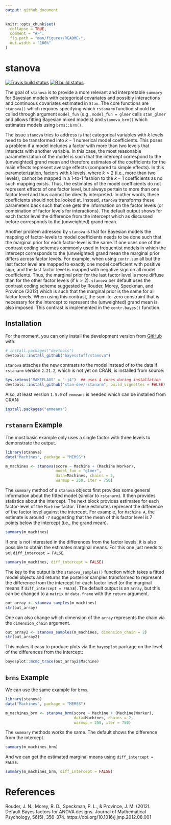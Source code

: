 ```yaml
---
output: github_document
---
```


<!-- README.md is generated from README.Rmd. Please edit that file -->

```r
knitr::opts_chunk$set(
  collapse = TRUE,
  comment = "#>",
  fig.path = "man/figures/README-",
  out.width = "100%"
)
```

# stanova

<!-- badges: start -->
[![Travis build status](https://travis-ci.org/bayesstuff/stanova.svg?branch=master)](https://travis-ci.org/bayesstuff/stanova)
[![R build status](https://github.com/bayesstuff/stanova/workflows/R-CMD-check/badge.svg)](https://github.com/bayesstuff/stanova/actions)
<!-- badges: end -->

The goal of `stanova` is to provide a more relevant and interpretable `summary` for Bayesian models with categorical covariates and possibly interactions and continuous covariates estimated in `Stan`. The core functions are `stanova()`  which requires specifying which `rstanarm` function should be called through argument `model_fun` (e.g., `model_fun = glmer` calls `stan_glmer` and allows fitting Bayesian mixed models) and `stanova_brm()` which estimates models using `brms::brm()`.

The issue `stanova` tries to address is that categorical variables with $k$ levels need to be transformed into $k-1$ numerical model coefficients. This poses a problem if a model includes a factor with more than two levels that interacts with another variable. In this case, the most reasonable parameterization of the model is such that the intercept correspond to the (unweighted) grand mean and therefore estimates of the coefficients for the main effects represent average effects (compared to simple effects). In this parameterization, factors with $k$ levels, where $k > 2$ (i.e., more than two levels), cannot be mapped in a 1-to-1 fashion to the $k-1$ coefficients as no such mapping exists. Thus, the estimates of the model coefficients do not represent effects of one factor level, but always pertain to more than one factor level and thus cannot be directly interpreted. In other words, these coefficients should not be looked at. Instead, `stanova` transforms these parameters back such that one gets the information on the factor levels (or combination of factor levels for interactions). The default output shows for each factor level the difference from the intercept which as discussed before corresponds to the (unweighted) grand mean.

Another problem adressed by `stanova` is that for Bayesian models the mapping of factor-levels to model coefficients needs to be done such that the marginal prior for each factor-level is the same. If one uses one of the contrast coding schemes commonly used in frequentist models in which the intercept corresponds to the (unweighted) grand mean the marginal prior differs across factor levels. For example, when using `contr.sum` all but the last factor level are mapped to exactly one model coefficient with positive sign, and the last factor level is mapped with negative sign on all model coefficients. Thus, the marginal prior for the last factor level is more diffuse than for the other factor levels (if $k >2$). `stanova` per default uses the contrast coding scheme suggested by Rouder, Morey, Speckman, and Province (2012) which is such that the marginal prior is the same for all factor levels. When using this contrast, the sum-to-zero constraint that is necessary for the intercept to represent the (unweighted) grand mean is also imposed. This contrast is implemented in the `contr.bayes()` function.

## Installation

For the moment, you can only install the development version from [GitHub](https://github.com/) with:

``` r
# install.packages("devtools")
devtools::install_github("bayesstuff/stanova")
```

`stanova` attaches the new contrasts to the model instead of to the data if `rstanarm` version `2.21.2`, which is not yet on CRAN, is installed from source:

``` r
Sys.setenv("MAKEFLAGS" = "-j4")  ## uses 4 cores during installation
devtools::install_github("stan-dev/rstanarm", build_vignettes = FALSE)
```

Also, at least version `1.5.0` of `emmeans` is needed which can be installed from CRAN:
``` r
install.packages("emmeans")
```


## `rstanarm` Example

The most basic example only uses a single factor with three levels to demonstrate the output. 

```r
library(stanova)
data("Machines", package = "MEMSS")

m_machines <- stanova(score ~ Machine + (Machine|Worker),
                      model_fun = "glmer",
                      data=Machines, chains = 2,
                      warmup = 250, iter = 750)
```

The `summary` method of a `stanova` objects first provides some general information about the fitted model (similar to `rstanarm`). It then provides statistics about the intercept. The next block provides estimates for each factor-level of the `Machine` factor. These estimates represent the difference of the factor level against the intercept. For example, for `Machine A`, the estimate is around `-7` suggesting that the mean of this factor level is 7 points below the intercept (i.e., the grand mean). 

```r
summary(m_machines)
```

If one is not interested in the differences from the factor levels, it is also possible to obtain the estimates marginal means. For this one just needs to set `diff_intercept = FALSE`.

```r
summary(m_machines, diff_intercept = FALSE)
```


The key to the output is the `stanova_samples()` function which takes a fitted model objects and returns the posterior samples transformed to represent the difference from the intercept for each factor level (or the marginal means if `diff_intercept = FALSE`). The default output is an `array`, but this can be changed to a `matrix` or `data.frame` with the `return` argument.

```r
out_array <- stanova_samples(m_machines)
str(out_array)
```

One can also change which dimension of the `array` represents the chain via the `dimension_chain` argument.
```r
out_array2 <- stanova_samples(m_machines, dimension_chain = 2)
str(out_array2)
```

This makes it easy to produce plots via the `bayesplot` package on the level of the differences from the intercept:

```r
bayesplot::mcmc_trace(out_array2$Machine)
```

## `brms` Example

We can use the same example for `brms`. 

```r
library(stanova)
data("Machines", package = "MEMSS")

m_machines_brm <- stanova_brm(score ~ Machine + (Machine|Worker),
                              data=Machines, chains = 2,
                              warmup = 250, iter = 750)
```

The `summary` methods works the same. The default shows the difference from the intercept.

```r
summary(m_machines_brm)
```

And we can get the estimated marginal means using `diff_intercept = FALSE`.

```r
summary(m_machines_brm, diff_intercept = FALSE)
```


# References

Rouder, J. N., Morey, R. D., Speckman, P. L., & Province, J. M. (2012). Default Bayes factors for ANOVA designs. Journal of Mathematical Psychology, 56(5), 356-374. https://doi.org/10.1016/j.jmp.2012.08.001


